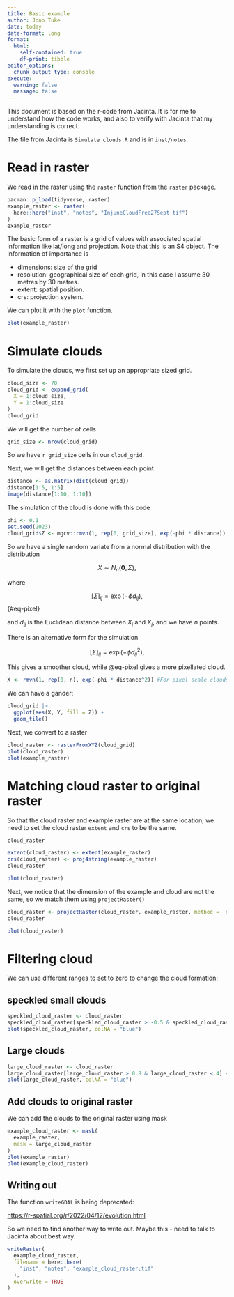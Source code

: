 ```yaml
---
title: Basic example
author: Jono Tuke
date: today
date-format: long
format: 
  html: 
    self-contained: true
    df-print: tibble
editor_options: 
  chunk_output_type: console
execute: 
  warning: false
  message: false
---
```


This document is based on the r-code from Jacinta. It is for me to understand how the code works, and also to verify with Jacinta that my understanding is correct. 

The file from Jacinta is `Simulate clouds.R` and is in `inst/notes`. 

# Read in raster

We read in the raster using the `raster` function from the `raster` package. 

```r
pacman::p_load(tidyverse, raster)
example_raster <- raster(
  here::here("inst", "notes", "InjuneCloudFree27Sept.tif")
)
example_raster
```

The basic form of a raster is a grid of values with associated spatial information like lat/long and projection. Note that this is an S4 object. The information of importance is 

- dimensions: size of the grid
- resolution: geographical size of each grid, in this case I assume 30 metres by 30 metres. 
- extent: spatial position. 
- crs: projection system. 

We can plot it with the `plot` function. 

```r
plot(example_raster)
```

# Simulate clouds

To simulate the clouds, we first set up an appropriate sized grid. 

```r
cloud_size <- 70
cloud_grid <- expand_grid(
  X = 1:cloud_size, 
  Y = 1:cloud_size
)
cloud_grid
```

We will get the number of cells

```r
grid_size <- nrow(cloud_grid)
```

So we have `r grid_size` cells in our `cloud_grid`.


Next, we will get the distances between each point

```r
distance <- as.matrix(dist(cloud_grid))
distance[1:5, 1:5]
image(distance[1:10, 1:10])
```

The simulation of the cloud is done with this code

```r
phi <- 0.1
set.seed(2023)
cloud_grid$Z <- mgcv::rmvn(1, rep(0, grid_size), exp(-phi * distance))
```

So we have a single random variate from a normal distribution with the distribution

$$
X \sim N_n(\boldsymbol{0}, \Sigma),
$$

where

$$
[\Sigma]_{ij} = \exp(-\phi d_{ij}), 
$$ {#eq-pixel}

and $d_{ij}$ is the Euclidean distance between $X_i$ and $X_j$, and we have $n$ points. 

There is an alternative form for the simulation

$$
[\Sigma]_{ij} = \exp(-\phi d_{ij}^2), 
$$

This gives a smoother cloud, while @eq-pixel gives a more pixellated cloud. 

```r
X <- rmvn(1, rep(0, n), exp(-phi * distance^2)) #For pixel scale clouds use (-phi * distance)) for smoother scales use (-phi * distance^2)
```


We can have a gander: 

```r
cloud_grid |> 
  ggplot(aes(X, Y, fill = Z)) + 
  geom_tile()
```


Next, we convert to a raster

```r
cloud_raster <- rasterFromXYZ(cloud_grid)
plot(cloud_raster)
plot(example_raster)
```


# Matching cloud raster to original raster

So that the cloud raster and example raster are at the same location, we need to set the cloud raster `extent` and `crs` to be the same. 

```r
cloud_raster
```

```r
extent(cloud_raster) <- extent(example_raster)
crs(cloud_raster) <- proj4string(example_raster)
cloud_raster
```

```r
plot(cloud_raster)
```

Next, we notice that the dimension of the example and cloud are not the same, so we match them using `projectRaster()`

```r
cloud_raster <- projectRaster(cloud_raster, example_raster, method = 'ngb')
cloud_raster
```

```r
plot(cloud_raster)
```

# Filtering cloud

We can use different ranges to set to zero to change the cloud formation: 

## speckled small clouds

```r
speckled_cloud_raster <- cloud_raster
speckled_cloud_raster[speckled_cloud_raster > -0.5 & speckled_cloud_raster < 0.15] <- NA
plot(speckled_cloud_raster, colNA = "blue")
```


## Large clouds

```r
large_cloud_raster <- cloud_raster
large_cloud_raster[large_cloud_raster > 0.8 & large_cloud_raster < 4] <- NA
plot(large_cloud_raster, colNA = "blue")
```

## Add clouds to original raster

We can add the clouds to the original raster using mask

```r
example_cloud_raster <- mask(
  example_raster, 
  mask = large_cloud_raster
)
plot(example_raster)
plot(example_cloud_raster)
```


## Writing out

The function `writeGDAL` is being deprecated: 

<https://r-spatial.org/r/2022/04/12/evolution.html>

So we need to find another way to write out. Maybe this - need to talk to Jacinta about best way. 

```r
writeRaster(
  example_cloud_raster, 
  filename = here::here(
    "inst", "notes", "example_cloud_raster.tif"
  ), 
  overwrite = TRUE
)
```


